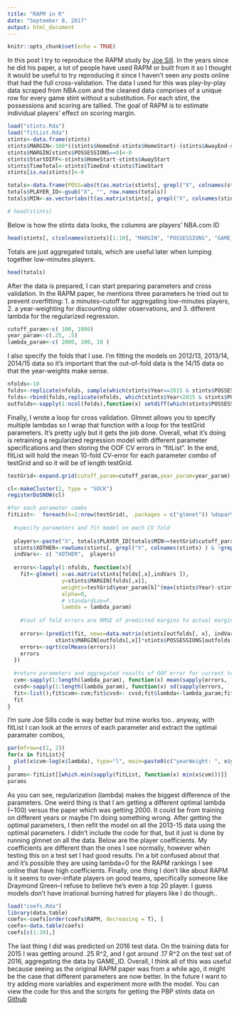 ```yaml
---
title: "RAPM in R"
date: "September 8, 2017"
output: html_document
---
```


```r
knitr::opts_chunk$set(echo = TRUE)
```

In this post I try to reproduce the RAPM study by [Joe Sill](http://www.sloansportsconference.com/wp-content/uploads/2015/09/joeSillSloanSportsPaperWithLogo.pdf). In the years since he did his paper, a lot of people have used RAPM or built from it so I thought it would be useful to try reproducing it since I haven't seen any posts online that had the full cross-validation. The data I used for this was play-by-play data scraped from NBA.com and the cleaned data comprises of a unique row for every game stint without a substitution. For each stint, the possessions and scoring are tallied. The goal of RAPM is to estimate individual players' effect on scoring margin.


```r
load("stints.Rda")
load("fitList.Rda")
stints<-data.frame(stints)
stints$MARGIN<-100*((stints$HomeEnd-stints$HomeStart)-(stints$AwayEnd-stints$AwayStart))/stints$POSSESSIONS
stints$MARGIN[stints$POSSESSIONS==0]<-0
stints$StartDIFF<-stints$HomeStart-stints$AwayStart
stints$TimeTotal<-stints$TimeEnd-stints$TimeStart
stints[is.na(stints)]<-0

totals<-data.frame(POSS=abs(t(as.matrix(stints[, grepl("X", colnames(stints))])))%*%as.matrix(stints$POSSESSIONS))
totals$PLAYER_ID<-gsub("X", "", row.names(totals))
totals$MIN<-as.vector(abs(t(as.matrix(stints[, grepl("X", colnames(stints))])))%*%as.matrix(stints$TimeTotal))

# head(stints)
```



Below is how the stints data looks, the columns are players' NBA.com ID

```r
head(stints[, c(colnames(stints)[1:10], "MARGIN", "POSSESSIONS", "GAME_ID")])
```



Totals are just aggregated totals, which are useful later when lumping together low-minutes players.

```r
head(totals)
```



After the data is prepared, I can start preparing parameters and cross validation. In the RAPM paper, he mentions three parameters he tried out to prevent overfitting: 1. a minutes-cutoff for aggregating low-minutes players, 2. a year-weighting for discounting older observations, and 3. different lambda for the regularized regression.

```r
cutoff_param<-c( 100, 1000)
year_param<-c(.25, .5)
lambda_param<-c( 2000, 100, 10 )
```

I also specify the folds that I use. I'm fitting the models on 2012/13, 2013/14, 2014/15 data so it's important that the out-of-fold data is the 14/15 data so that the year-weights make sense.

```r
nfolds<-10
folds<-replicate(nfolds, sample(which(stints$Year==2015 & stints$POSSESSIONS>0),size=20000, replace=F)) #include some of 15 data in fold
folds<-rbind(folds,replicate(nfolds, which(stints$Year<2015 & stints$POSSESSIONS>0)))
outfolds<-sapply(1:ncol(folds),function(x) setdiff(which(stints$POSSESSIONS>0), folds[,x])) #rest of 15 out of fold
```



Finally, I wrote a loop for cross validation. Glmnet allows you to specify multiple lambdas so I wrap that function with a loop for the testGrid parameters. It's pretty ugly but it gets the job done. Overall, what it's doing is retraining a regularized regression model with different parameter specifications and then storing the OOF CV errors in "fitList". In the end, fitList will hold the mean 10-fold CV-error for each parameter combo of testGrid and so it will be of length testGrid.


```r
testGrid<-expand.grid(cutoff_param=cutoff_param,year_param=year_param)

cl<-makeCluster(2, type = "SOCK")
registerDoSNOW(cl)

#for each parameter combo
fitList<-  foreach(k=1:nrow(testGrid), .packages = c("glmnet")) %dopar% {  
  
  #specify parameters and fit model on each CV fold
  
  players<-paste("X", totals$PLAYER_ID[totals$MIN>=testGrid$cutoff_param[k]]  , sep="")
  stints$XOTHER<-rowSums(stints[, grepl("X", colnames(stints) ) & !grepl("OTHER", colnames(stints))& !colnames(stints)%in% players ])
  indVars<- c( "XOTHER",  players)
  
  errors<-lapply(1:nfolds, function(x){
    fit<-glmnet( x=as.matrix(stints[folds[,x],indVars ]),
                 y=stints$MARGIN[folds[,x]],
                 weights=testGrid$year_param[k]^(max(stints$Year)-stints$Year[folds[,x]])*stints$POSSESSIONS[folds[,x]],
                 alpha=0,  
                 # standardize=F,
                 lambda = lambda_param)
    
    #(out of fold errors are RMSE of predicted margins to actual margin, weighted by possessions)--I'm not aggregating by game here, don't think it shoud matter, just will make actual RMSE values not relevant on their own
    
    errors<-(predict(fit, newx=data.matrix(stints[outfolds[, x], indVars] ))*stints$POSSESSIONS[outfolds[,x]] -
               stints$MARGIN[outfolds[,x]]*stints$POSSESSIONS[outfolds[,x]] )^2
    errors<-sqrt(colMeans(errors))
    errors
  })
  
  #return parameters and aggregated results of OOF error for current testGrid row
  cvm<-sapply(1:length(lambda_param), function(x) mean(sapply(errors, `[[`, x)))
  cvsd<-sapply(1:length(lambda_param), function(x) sd(sapply(errors, `[[`, x)))
  fit<-list();fit$cvm<-cvm;fit$cvsd<- cvsd;fit$lambda<-lambda_param;fit$year_param<-testGrid$year_param[k];fit$cutoff_param<-testGrid$cutoff_param[k]
  fit
}
```



I'm sure Joe Sills code is way better but mine works too.. anyway, with fitList I can look at the errors of each parameter and extract the optimal paramater combos,

```r
par(mfrow=c(2, 2))
for(x in fitList){
  plot(x$cvm~log(x$lambda), type="l", main=paste0(c("yearWeight: ", x$year_param, ", minCutoff: ", x$cutoff_param), collapse=""))
}
params<-fitList[[which.min(sapply(fitList, function(x) min(x$cvm)))]]
params

```


As you can see, regularization (lambda) makes the biggest difference of the parameters. One weird thing is that I am getting a different optimal lambda (~100) versus the paper which was getting 2000. It could be from training on different years or maybe I'm doing something wrong. After getting the optimal parameters, I then refit the model on all the 2013-15 data using the optimal parameters. I didn't include the code for that, but it just is done by running glmnet on all the data. Below are the player coefficients. My coefficients are different than the ones I see normally, however when testing this on a test set I had good results. I'm a bit confused about that and it's possible they are using lambda=0 for the RAPM rankings I see online that have high coefficients. Finally, one thing I don't like about RAPM is it seems to over-inflate players on good teams, specifically someone like Draymond Green--I refuse to believe he's even a top 20 player.  I guess models don't have irrational burning hatred for players like I do though..

```r
load("coefs.Rda")
library(data.table)
coefs<-coefs[order(coefs$RAPM, decreasing = T), ]
coefs<-data.table(coefs)
coefs[c(1:20),]
```


The last thing I did was predicted on 2016 test data. On the training data for 2015 I was getting around .25 R^2, and I got around .17 R^2 on the test set of 2016, aggregating the data by GAME_ID. Overall, I think all of this was useful because seeing as the original RAPM paper was from a while ago, it might be the case that different parameters are now better. In the future I want to try adding more variables and experiment more with the model. You can view the code for this and the scripts for getting the PBP stints data on [Github](https://github.com/dlm1223/nba-pbp-data)







